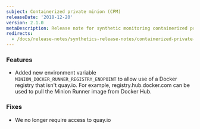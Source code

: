 ```yaml
---
subject: Containerized private minion (CPM)
releaseDate: '2018-12-20'
version: 2.1.0
metaDescription: Release note for synthetic monitoring containerized private minion (CPM).
redirects:
  - /docs/release-notes/synthetics-release-notes/containerized-private-minions-release-notes/containerized-private-minion-cpm-207
---
```


### Features

* Added new environment variable `MINION_DOCKER_RUNNER_REGISTRY_ENDPOINT` to allow use of a Docker registry that isn't quay.io. For example, registry.hub.docker.com can be used to pull the Minion Runner image from Docker Hub.

### Fixes

* We no longer require access to quay.io
